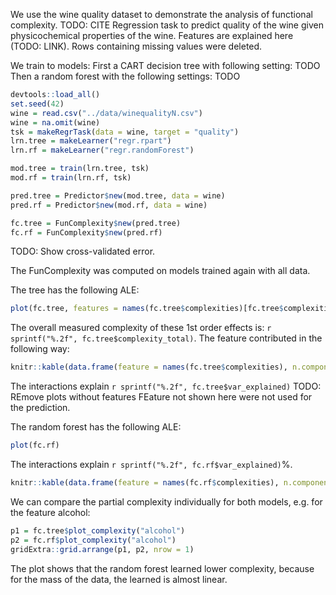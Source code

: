 
We use the wine quality dataset to demonstrate the analysis of functional complexity.
TODO: CITE
Regression task to predict quality of the wine given physicochemical properties of the wine.
Features are explained here (TODO: LINK).
Rows containing missing values were deleted.


We train to models: 
First a CART decision tree with following setting: TODO
Then a random forest with the following settings: TODO

```r
devtools::load_all()
set.seed(42)
wine = read.csv("../data/winequalityN.csv")
wine = na.omit(wine)
tsk = makeRegrTask(data = wine, target = "quality")
lrn.tree = makeLearner("regr.rpart")
lrn.rf = makeLearner("regr.randomForest")

mod.tree = train(lrn.tree, tsk)
mod.rf = train(lrn.rf, tsk)

pred.tree = Predictor$new(mod.tree, data = wine)
pred.rf = Predictor$new(mod.rf, data = wine)

fc.tree = FunComplexity$new(pred.tree)
fc.rf = FunComplexity$new(pred.rf)
```


TODO: Show cross-validated error.



The FunComplexity was computed on models trained again with all data.


The tree has the following ALE:
```r
plot(fc.tree, features = names(fc.tree$complexities)[fc.tree$complexities > 0])
```
The overall measured complexity of these 1st order effects is: `r sprintf("%.2f", fc.tree$complexity_total)`. 
The feature contributed in the following way: 
```r
knitr::kable(data.frame(feature = names(fc.tree$complexities), n.components = unname(unlist(fc.tree$complexities))))
```


The interactions explain `r sprintf("%.2f", fc.tree$var_explained)`
TODO: REmove plots without features
FEature not shown here were not used for the prediction.






The random forest has the following ALE:
```r
plot(fc.rf)
```
The interactions explain `r sprintf("%.2f", fc.rf$var_explained)`%.

```r
knitr::kable(data.frame(feature = names(fc.rf$complexities), n.components = unname(unlist(fc.rf$complexities))))
```

We can compare the partial complexity individually for both models, e.g. for the feature alcohol:

```r
p1 = fc.tree$plot_complexity("alcohol")
p2 = fc.rf$plot_complexity("alcohol")
gridExtra::grid.arrange(p1, p2, nrow = 1)
```
The plot shows that the random forest learned lower complexity, because for the mass of the data, the learned is almost linear.

